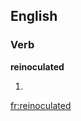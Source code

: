 ==English==

===Verb===
'''reinoculated'''

# {{present participle of|[[reinoculate]]}}

[[fr:reinoculated]]